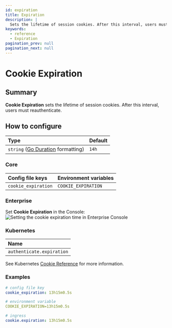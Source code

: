 ```yaml
---
id: expiration
title: Expiration
description: |
  Sets the lifetime of session cookies. After this interval, users must reauthenticate.
keywords:
  - reference
  - Expiration
pagination_prev: null
pagination_next: null
---
```



# Cookie Expiration

## Summary

**Cookie Expiration** sets the lifetime of session cookies. After this interval, users must reauthenticate.

## How to configure

| **Type** | **Default** |
| :--- | :--- |
| `string` ([Go Duration](https://golang.org/pkg/time/#Duration.String) formatting) | `14h` |

<Tabs>
<TabItem value="Core" label="Core">

### Core

| **Config file keys** | **Environment variables** |
| :--- | :--- |
| `cookie_expiration` | `COOKIE_EXPIRATION` |

</TabItem>
<TabItem value="Enterprise" label="Enterprise">

### Enterprise

Set **Cookie Expiration** in the Console:
![Setting the cookie expiration time in Enterprise Console](./img/cookies/cookies-expiration.png)

</TabItem>
<TabItem value="Kubernetes" label="Kubernetes">

### Kubernetes

| **Name** |
| :--- |
| `authenticate.expiration` |

See Kubernetes [Cookie Reference](/docs/deploying/k8s/reference#cookie) for more information.

</TabItem>
</Tabs>

### Examples

```yaml
# config file key
cookie_expiration: 13h15m0.5s

# environment variable
COOKIE_EXPIRATION=13h15m0.5s

# ingress
cookie.expiration: 13h15m0.5s
```
